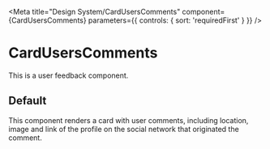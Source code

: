 
<Meta
  title="Design System/CardUsersComments"
  component={CardUsersComments}
  parameters={{
    controls: {
      sort: 'requiredFirst'
    }
  }}
/>

# CardUsersComments

This is a user feedback component.

## Default

This component renders a card with user comments, including location, image and link of the profile on the social network that originated the comment.

<Canvas>
  <Story story={stories.Default} />
</Canvas>

